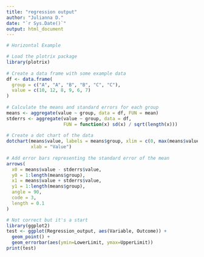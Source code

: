 ```yaml
---
title: "regression output"
author: "Julianna D."
date: "`r Sys.Date()`"
output: html_document
---
```

```r
# Horizontal Example

# Load the plotrix package
library(plotrix)
 
# Create a data frame with some example data
df <- data.frame(
  group = c("A", "A", "B", "B", "C", "C"),
  value = c(10, 12, 8, 9, 6, 7)
)
 
# Calculate the means and standard errors for each group
means <- aggregate(value ~ group, data = df, FUN = mean)
stderrs <- aggregate(value ~ group, data = df, 
                     FUN = function(x) sd(x) / sqrt(length(x)))
 
# Create a dot chart of the data
dotchart(means$value, labels = means$group, xlim = c(0, max(means$value) * 1.1),
         xlab = "Value")
 
# Add error bars representing the standard error of the mean
arrows(
  x0 = means$value - stderrs$value,
  y0 = 1:length(means$group),
  x1 = means$value + stderrs$value,
  y1 = 1:length(means$group),
  angle = 90,
  code = 3,
  length = 0.1
)
```

```r
# Not correct but it's a start
library(ggplot2)
test <- ggplot(Regression_output, aes(Variable, Outcome)) +
  geom_point() +
  geom_errorbar(aes(ymin=LowerLimit, ymax=UpperLimit))
print(test)
```




